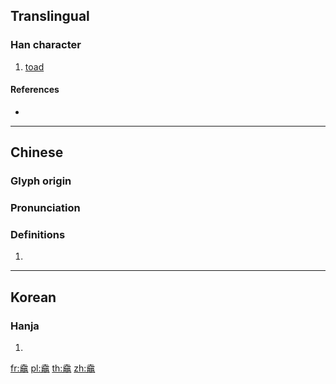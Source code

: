 {{character info/new}}
==Translingual==

===Han character===
{{Han char|rn=205|rad=黽|as=05|sn=18|four=40717|canj=GCRXU|ids=⿰圥黽}}

# [[toad]]

====References====
* {{Han ref|kx=1523.160|dkj=48267|dj=2059.080|hdz=74768.130|uh=9F00|ud=40704|bh=F1E2|bd=61922}}

----

==Chinese==
{{zh-forms|alt=䵸}}

===Glyph origin===
{{Han etym}}

===Pronunciation===
{{zh-pron
|m=cù
|c=cuk1
|h=pfs=
|md=
|mn=
|w=
|mc=y
|oc=y
|cat=
}}

===Definitions===
{{zh-hanzi}}

# {{zh-only|圥鼀|toad}}

----

==Korean==

===Hanja===
{{ko-hanja|hangeul=축|eumhun=|rv=chuk|mr=ch'uk|y=chwuk}}

# {{defn|lang=ko|sort=黽05}}

[[fr:鼀]]
[[pl:鼀]]
[[th:鼀]]
[[zh:鼀]]